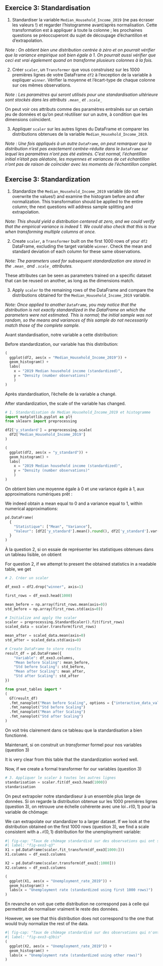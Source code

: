 :::: {.content-visible when-profile="fr"}

::: {.exercise}
## Exercice 3: Standardisation

1. Standardiser la variable `Median_Household_Income_2019` (ne pas écraser les valeurs !) et regarder l'histogramme avant/après normalisation. Cette transformation est à appliquer à toute la colonne ; les prochaines questions se préoccuperont du sujet de découpage d'échantillon et d'extrapolation. 

*Note : On obtient bien une distribution centrée à zéro et on pourrait vérifier que la variance empirique soit bien égale à 1. On pourrait aussi vérifier que ceci est vrai également quand on transforme plusieurs colonnes à la fois.*

2. Créer `scaler`, un `Transformer` que vous construisez sur les 1000 premières lignes de votre DataFrame `df2`  à  l'exception de la variable à expliquer `winner`. Vérifier la moyenne et l'écart-type de chaque colonne sur ces mêmes observations.

*Note : Les paramètres qui seront utilisés pour une standardisation ultérieure sont stockés dans les attributs `.mean_` et `.scale_`*

On peut voir ces attributs comme des paramètres entraînés sur un certain jeu de
données et qu'on peut réutiliser sur un autre, à condition que les
dimensions coïncident.

3. Appliquer `scaler` sur les autres lignes du DataFrame et comparer les distributions obtenues de la variable `Median_Household_Income_2019`.

*Note : Une fois appliqués à un autre `DataFrame`, on peut remarquer que la distribution n'est pas exactement centrée-réduite dans le `DataFrame` sur lequel les paramètres n'ont pas été estimés. C'est normal, l'échantillon initial n'était pas aléatoire, les moyennes et variances de cet échantillon n'ont pas de raison de coïncider avec les moments de l'échantillon complet.*

:::
::::

:::: {.content-visible when-profile="en"}

::: {.exercise}
## Exercise 3: Standardization

1. Standardize the `Median_Household_Income_2019` variable (do not overwrite the values!) and examine the histogram before and after normalization. This transformation should be applied to the entire column; the next questions will address sample splitting and extrapolation.

*Note: This should yield a distribution centered at zero, and we could verify that the empirical variance is indeed 1. We could also check that this is true when transforming multiple columns at once.*

2. Create `scaler`, a `Transformer` built on the first 1000 rows of your `df2` DataFrame, excluding the target variable `winner`. Check the mean and standard deviation of each column for these same observations.

*Note: The parameters used for subsequent standardization are stored in the `.mean_` and `.scale_` attributes.*

These attributes can be seen as parameters trained on a specific dataset that can be reused on another, as long as the dimensions match.

3. Apply `scaler` to the remaining rows of the DataFrame and compare the distributions obtained for the `Median_Household_Income_2019` variable.

*Note: Once applied to another `DataFrame`, you may notice that the distribution is not exactly standardized in the DataFrame on which the parameters were not estimated. This is normal; the initial sample was not random, so the means and variances of this sample do not necessarily match those of the complete sample.*

:::

::::



::: {.content-visible when-profile="fr"}
Avant standardisation, notre variable a cette distribution:
:::
::: {.content-visible when-profile="en"}

Before standardization, our variable has this distribution:
:::


```python
(
  ggplot(df2, aes(x = "Median_Household_Income_2019")) +
  geom_histogram() +
  labs(
    x = "2019 Median household income (standardized)",
    y = "Density (number observations)"
    )
)
```

::: {.content-visible when-profile="fr"}
Après standardisation, l'échelle de la variable a changé. 
:::
::: {.content-visible when-profile="en"}

After standardization, the scale of the variable has changed.
:::

```python
# 1. Standardisation de Median_Household_Income_2019 et histogramme
import matplotlib.pyplot as plt
from sklearn import preprocessing

df2['y_standard'] = preprocessing.scale(
  df2['Median_Household_Income_2019']
)

(
  ggplot(df2, aes(x = "y_standard")) +
  geom_histogram() +
  labs(
    x = "2019 Median household income (standardized)",
    y = "Density (number observations)"
    )
)
```

::: {.content-visible when-profile="fr"}
On obtient bien une moyenne égale à 0 et une variance égale à 1, aux approximations numériques prêt :
:::
::: {.content-visible when-profile="en"}

We indeed obtain a mean equal to 0 and a variance equal to 1, within numerical approximations:
:::


```python
pd.DataFrame(
  {
    "Statistique": ["Mean", "Variance"],
    "Valeur": [df2['y_standard'].mean().round(), df2['y_standard'].var()]
  }
)
```

::: {.content-visible when-profile="fr"}
À la question 2, si on essaie de représenter les statistiques obtenues dans un tableau lisible, on obtient
:::
::: {.content-visible when-profile="en"}

For question 2, if we attempt to present the obtained statistics in a readable table, we get
:::


```python
# 2. Créer un scaler

df_exo3 = df2.drop("winner", axis=1)

first_rows = df_exo3.head(1000)

mean_before = np.array(first_rows.mean(axis=0))
std_before = np.array(first_rows.std(axis=0))

# Initialize and apply the scaler
scaler = preprocessing.StandardScaler().fit(first_rows)
scaled_data = scaler.transform(first_rows)

mean_after = scaled_data.mean(axis=0)
std_after = scaled_data.std(axis=0)

# Create DataFrame to store results
result_df = pd.DataFrame({
    "Variable": df_exo3.columns,
    "Mean before Scaling": mean_before,
    "Std before Scaling": std_before,
    "Mean after Scaling": mean_after,
    "Std after Scaling": std_after
})
```

```python
from great_tables import *
(
  GT(result_df)
  .fmt_nanoplot("Mean before Scaling", options = {"interactive_data_values": False})
  .fmt_nanoplot("Std before Scaling")
  .fmt_nanoplot("Mean after Scaling")
  .fmt_nanoplot("Std after Scaling")
)
```

::: {.content-visible when-profile="fr"}
On voit très clairement dans ce tableau que la standardisation a bien fonctionné. 

Maintenant, si on construit un _transformer_ formel pour nos variables (question 3)
:::

::: {.content-visible when-profile="en"}
It is very clear from this table that the standardization worked well.

Now, if we create a formal transformer for our variables (question 3)
:::


```python
# 3. Appliquer le scaler à toutes les autres lignes
standarisation = scaler.fit(df_exo3.head(1000))
standarisation
```


::: {.content-visible when-profile="fr"}
On peut extrapoler notre standardiseur à un ensemble plus large de données. Si on regarde la distribution obtenue sur les 1000 premières lignes (question 3), on retrouve une échelle cohérente avec une loi $\mathcal{N(0,1)}$ pour la variable de chômage:
:::
::: {.content-visible when-profile="en"}

We can extrapolate our standardizer to a larger dataset. If we look at the distribution obtained on the first 1000 rows (question 3), we find a scale consistent with a $\mathcal{N(0,1)}$ distribution for the unemployment variable:
:::


```python
#| fig-cap: "Taux de chômage standardisé sur des observations qui ont servi à l'entraînement"
#| label: "fig-exo3-q3"
X1 = pd.DataFrame(scaler.fit_transform(df_exo3[1000:]))
X1.columns = df_exo3.columns

X2 = pd.DataFrame(scaler.transform(df_exo3[:1000]))
X2.columns = df_exo3.columns

(
  ggplot(X1, aes(x = "Unemployment_rate_2019")) +
  geom_histogram() +
  labs(x = "Unemployment rate (standardized using first 1000 rows)")
)
```

::: {.content-visible when-profile="fr"}
En revanche on voit que cette distribution ne correspond pas à celle qui permettrait de normaliser vraiment le reste des données. 
:::
::: {.content-visible when-profile="en"}

However, we see that this distribution does not correspond to the one that would truly normalize the rest of the data.
:::


```python
#| fig-cap: "Taux de chômage standardisé sur des observations qui n'ont pas servi à l'entraînement"
#| label: "fig-exo3-q3bis"
(
  ggplot(X2, aes(x = "Unemployment_rate_2019")) +
  geom_histogram() +
  labs(x = "Unemployment rate (standardized using other rows)")
)
```
